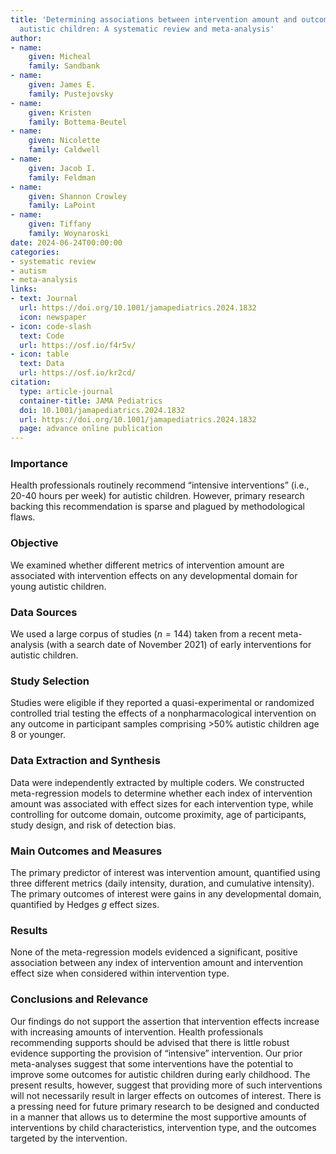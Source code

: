 ```yaml
---
title: 'Determining associations between intervention amount and outcomes for young
  autistic children: A systematic review and meta-analysis'
author:
- name:
    given: Micheal
    family: Sandbank
- name:
    given: James E.
    family: Pustejovsky
- name:
    given: Kristen
    family: Bottema-Beutel
- name:
    given: Nicolette
    family: Caldwell
- name:
    given: Jacob I.
    family: Feldman
- name:
    given: Shannon Crowley
    family: LaPoint
- name:
    given: Tiffany
    family: Woynaroski
date: 2024-06-24T00:00:00
categories:
- systematic review
- autism
- meta-analysis
links:
- text: Journal
  url: https://doi.org/10.1001/jamapediatrics.2024.1832
  icon: newspaper
- icon: code-slash
  text: Code
  url: https://osf.io/f4r5v/
- icon: table
  text: Data
  url: https://osf.io/kr2cd/
citation:
  type: article-journal
  container-title: JAMA Pediatrics
  doi: 10.1001/jamapediatrics.2024.1832
  url: https://doi.org/10.1001/jamapediatrics.2024.1832
  page: advance online publication
---
```


### Importance

Health professionals routinely recommend "intensive interventions" (i.e., 20-40 hours per week) for autistic children. However, primary research backing this recommendation is sparse and plagued by methodological flaws. 

### Objective

We examined whether different metrics of intervention amount are associated with intervention effects on any developmental domain for young autistic children.

### Data Sources

We used a large corpus of studies $(n = 144)$ taken from a recent meta-analysis (with a search date of November 2021) of early interventions for autistic children. 

### Study Selection

Studies were eligible if they reported a quasi-experimental or randomized controlled trial testing the effects of a nonpharmacological intervention on any outcome in participant samples comprising >50% autistic children age 8 or younger. 

### Data Extraction and Synthesis

Data were independently extracted by multiple coders. We constructed meta-regression models to determine whether each index of intervention amount was associated with effect sizes for each intervention type, while controlling for outcome domain, outcome proximity, age of participants, study design, and risk of detection bias. 

### Main Outcomes and Measures

The primary predictor of interest was intervention amount, quantified using three different metrics (daily intensity, duration, and cumulative intensity). The primary outcomes of interest were gains in any developmental domain, quantified by Hedges $g$ effect sizes.

### Results

None of the meta-regression models evidenced a significant, positive association between any index of intervention amount and intervention effect size when considered within intervention type. 

### Conclusions and Relevance

Our findings do not support the assertion that intervention effects increase with increasing amounts of intervention. Health professionals recommending supports should be advised that there is little robust evidence supporting the provision of "intensive" intervention. Our prior meta-analyses suggest that some interventions have the potential to improve some outcomes for autistic children during early childhood. The present results, however, suggest that providing more of such interventions will not necessarily result in larger effects on outcomes of interest. There is a pressing need for future primary research to be designed and conducted in a manner that allows us to determine the most supportive amounts of interventions by child characteristics, intervention type, and the outcomes targeted by the intervention. 

